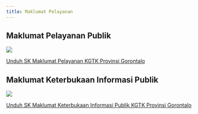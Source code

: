 ```yaml
---
title: Maklumat Pelayanan
---
```

## Maklumat Pelayanan Publik

<Frame caption="Wujud komitmen kami dalam memberikan pelayanan yang prima kepada pengguna layanan">
  <img src="/images/maklumat-pelayanan.jpg" />
</Frame>

[Unduh SK Maklumat Pelayanan KGTK Provinsi Gorontalo](https://drive.google.com/file/d/1N7PivQHiOrwDNIV3yDjPzW8BkqZSxE4A/view?usp=sharing)

## Maklumat Keterbukaan Informasi Publik

<Frame caption="Wujud komitmen kami dalam memberikan akses informasi yang mudah dan akurat kepada masyarakat">
  <img src="/images/maklumat-pelayanan-informasi-publik.jpg" />
</Frame>

[Unduh SK Maklumat Keterbukaan Informasi Publik KGTK Provinsi Gorontalo](https://drive.google.com/file/d/1N7PivQHiOrwDNIV3yDjPzW8BkqZSxE4A/view?usp=sharing)
